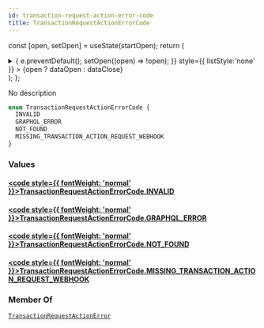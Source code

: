 ```yaml
---
id: transaction-request-action-error-code
title: TransactionRequestActionErrorCode
---
```






const [open, setOpen] = useState(startOpen);
return (
<details {...(open ? { open: true } : {})} className="details" style={{ border:'none', boxShadow:'none', background:'var(--ifm-background-color)' }}>
<summary
onClick={(e) => {
e.preventDefault();
setOpen((open) => !open);
}}
style={{ listStyle:'none' }} >
{open ? dataOpen : dataClose}
</summary>
{open && children}
</details>
);
};

No description

```graphql
enum TransactionRequestActionErrorCode {
  INVALID
  GRAPHQL_ERROR
  NOT_FOUND
  MISSING_TRANSACTION_ACTION_REQUEST_WEBHOOK
}
```

### Values

#### [<code style={{ fontWeight: 'normal' }}>TransactionRequestActionErrorCode.<b>INVALID</b></code>](#)

#### [<code style={{ fontWeight: 'normal' }}>TransactionRequestActionErrorCode.<b>GRAPHQL_ERROR</b></code>](#)

#### [<code style={{ fontWeight: 'normal' }}>TransactionRequestActionErrorCode.<b>NOT_FOUND</b></code>](#)

#### [<code style={{ fontWeight: 'normal' }}>TransactionRequestActionErrorCode.<b>MISSING_TRANSACTION_ACTION_REQUEST_WEBHOOK</b></code>](#)

### Member Of

[`TransactionRequestActionError`](../../../api-reference/payments/objects/transaction-request-action-error.mdx) <Badge class="badge badge--secondary" text="object"/>
